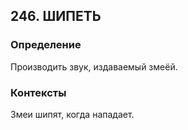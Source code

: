 ## 246. ШИПЕТЬ
### Определение
Производить звук, издаваемый змеёй.

### Контексты
Змеи шипят, когда нападает.

